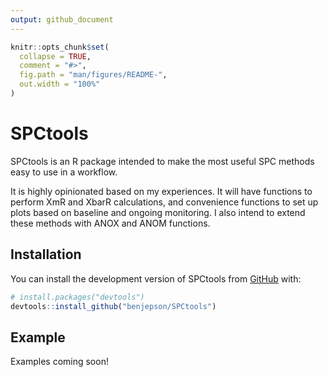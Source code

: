 ```yaml
---
output: github_document
---
```


<!-- README.md is generated from README.Rmd. Please edit that file -->

```r
knitr::opts_chunk$set(
  collapse = TRUE,
  comment = "#>",
  fig.path = "man/figures/README-",
  out.width = "100%"
)
```

# SPCtools

<!-- badges: start -->
<!-- badges: end -->

SPCtools is an R package intended to make the most useful SPC methods easy to use in a workflow.

It is highly opinionated based on my experiences. It will have functions to perform XmR and XbarR calculations, and convenience functions to set up plots based on baseline and ongoing monitoring. I also intend to extend these methods with ANOX and ANOM functions. 

## Installation

You can install the development version of SPCtools from [GitHub](https://github.com/benjepson/SPCtools) with:

``` r
# install.packages("devtools")
devtools::install_github("benjepson/SPCtools")
```



## Example

Examples coming soon!

<!-- ```{r example} -->
<!-- library(SPCtools) -->
<!-- ## basic example code -->
<!-- ``` -->

<!-- What is special about using `README.Rmd` instead of just `README.md`? You can include R chunks like so: -->

<!-- ```{r cars} -->
<!-- summary(cars) -->
<!-- ``` -->

<!-- You'll still need to render `README.Rmd` regularly, to keep `README.md` up-to-date. `devtools::build_readme()` is handy for this. -->

<!-- You can also embed plots, for example: -->

<!-- ```{r pressure, echo = FALSE} -->
<!-- plot(pressure) -->
<!-- ``` -->

<!-- In that case, don't forget to commit and push the resulting figure files, so they display on GitHub and CRAN. -->
